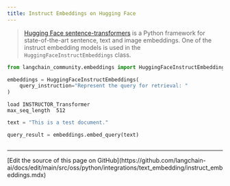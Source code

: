 ```yaml
---
title: Instruct Embeddings on Hugging Face
---
```


>[Hugging Face sentence-transformers](https://huggingface.co/sentence-transformers) is a Python framework for state-of-the-art sentence, text and image embeddings.
>One of the instruct embedding models is used in the `HuggingFaceInstructEmbeddings` class.

```python
from langchain_community.embeddings import HuggingFaceInstructEmbeddings
```

```python
embeddings = HuggingFaceInstructEmbeddings(
    query_instruction="Represent the query for retrieval: "
)
```

```output
load INSTRUCTOR_Transformer
max_seq_length  512
```

```python
text = "This is a test document."
```

```python
query_result = embeddings.embed_query(text)
```

```python

```

---

<Callout icon="pen-to-square" iconType="regular">
  [Edit the source of this page on GitHub](https://github.com/langchain-ai/docs/edit/main/src/oss/python/integrations/text_embedding/instruct_embeddings.mdx)
</Callout>
